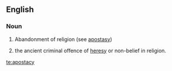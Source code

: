 ==English==
{{wikipedia}}

===Noun===
{{en-noun|apostacies}}

# Abandonment of religion (see [[apostasy]])
# {{context|legal|lang=en}} the ancient criminal offence of [[heresy]] or non-belief in religion.

[[te:apostacy]]